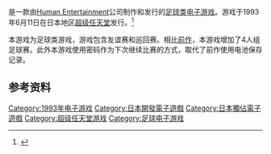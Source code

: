{{expand|time=2015-11-22T03:17:00+00:00}}

{{NoteTA
| G1=Games
|T=zh-cn:超统构足球II; zh-tw:超級陣型足球II;
|1=zh-cn:超统构足球II; zh-tw:超級陣型足球II;
}}

{{vgname|超统构足球II|ja=スーパーフォーメーションサッカーII}}是一款由[[Human_Entertainment|Human Entertainment]]公司制作和发行的[[体育类游戏|足球类电子游戏]]。游戏于1993年6月11日在日本地区[[超级任天堂|超级任天堂]]发行。<ref name="gamefaqs">{{cite web| url = http://www.gamefaqs.com/snes/570940-super-formation-soccer-ii/data| title = Release information| publisher = [[GameFAQs|GameFAQs]]| date = | accessdate = 2015-11-05| language = en| archive-date = 2016-03-03| archive-url = https://web.archive.org/web/20160303224448/http://www.gamefaqs.com/snes/570940-super-formation-soccer-ii/data| dead-url = no}}</ref>

本游戏为足球类游戏，游戏包含友谊赛和巡回赛。相比[[超统构足球|前作]]，本游戏增加了4人组足球赛。此外本游戏使用密码作为下次继续比赛的方式，取代了前作使用电池保存记录。

== 参考资料 ==
{{Reflist}}

{{DEFAULTSORT:Super Formation Soccer 2}}
[[Category:1993年电子游戏|Category:1993年电子游戏]]
[[Category:日本開發電子遊戲|Category:日本開發電子遊戲]]
[[Category:日本獨佔電子遊戲|Category:日本獨佔電子遊戲]]
[[Category:超级任天堂游戏|Category:超级任天堂游戏]]
[[Category:足球电子游戏|Category:足球电子游戏]]

{{sports-videogame-stub}}